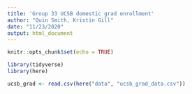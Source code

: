 ```yaml
---
title: 'Group 33 UCSB domestic grad enrollment'
author: "Quin Smith, Kristin Gill"
date: "11/23/2020"
output: html_document
---
```


```r
knitr::opts_chunk$set(echo = TRUE)

library(tidyverse)
library(here)
```

```r
ucsb_grad <- read.csv(here("data", "ucsb_grad_data.csv"))
```









